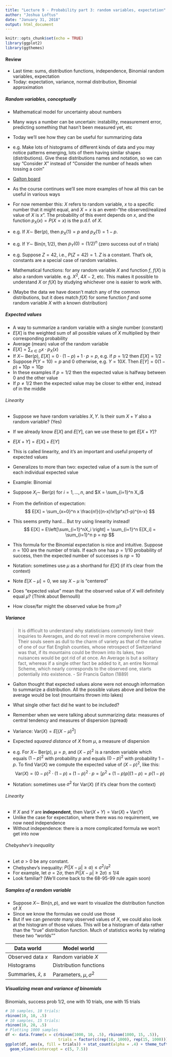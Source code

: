 ```yaml
---
title: "Lecture 9 - Probability part 3: random variables, expectation"
author: "Joshua Loftus"
date: "January 31, 2018"
output: html_document
---
```


```r
knitr::opts_chunk$set(echo = TRUE)
library(ggplot2)
library(ggthemes)
```

#### Review

- Last time: sums, distribution functions, independence, Binomial random variables, expectation
- Today: expectation, variance, normal distribution, Binomial approximation

##### Random variables, conceptually

- Mathematical model for uncertainty about numbers
- Many ways a number can be uncertain: instability, measurement error, predicting something that hasn't been measured yet, etc

- Today we'll see how they can be useful for summarizing data
- e.g. Make lots of histograms of different kinds of data and you may notice patterns emerging, lots of them having similar shapes (distributions). Give these distributions names and notation, so we can say "Consider $X$" instead of "Consider the number of heads when tossing a coin" 
- [Galton board](https://en.wikipedia.org/wiki/Bean_machine)
- As the course continues we'll see more examples of how all this can be useful in various ways

- For now remember this: $X$ refers to random variable, $x$ to a specific number that it might equal, and $X = x$ is an event--"the observed/realized value of $X$ is $x$". The probability of this event depends on $x$, and the function $p_X(x) = P(X = x)$ is the p.d.f. of $X$.
- e.g. If $X \sim$ Ber($p$), then $p_X(1) = p$ and $p_X(1) = 1 - p$.
- e.g. If $Y \sim$ Bin($n, 1/2$), then $p_Y(0) = (1/2)^n$ (zero success out of $n$ trials)
- e.g. Suppose $Z = 42$, i.e., $P(Z = 42) = 1$. $Z$ is a constant. That's ok, constants are a special case of random variables.

- Mathematical functions: for any random variable $X$ and function $f$, $f(X)$ is also a random variable. e.g. $X^2$, $4X-2$, etc. This makes it possible to understand $X$ or $f(X)$ by studying whichever one is easier to work with.
- (Maybe the data we have doesn't match any of the common distributions, but it does match $f(X)$ for some function $f$ and some random variable $X$ with a known distribution)

##### Expected values

- A way to summarize a random variable with a single number (constant)
- $E[X]$ is the weighted sum of all possible values of $X$ multiplied by their corresponding probability
- Average (mean) value of the random variable
- $E[X] = \sum_{x \in D} x \cdot p_X(x)$
- If $X \sim$ Ber($p$), $E[X] = 0\cdot(1-p) + 1\cdot p = p$, e.g. if $p = 1/2$ then $E[X] = 1/2$
- Suppose $P(Y = 10) = p$ and 0 otherwise, e.g. $Y = 10X$. Then $E[Y] = 0(1-p) + 10p = 10p$
- In these examples if $p = 1/2$ then the expected value is halfway between 0 and the other value
- If $p \neq 1/2$ then the expected value may be closer to either end, instead of in the middle

###### Linearity

- Suppose we have random variables $X, Y$. Is their sum $X+Y$ also a random variable? (Yes)
- If we already know $E[X]$ and $E[Y]$, can we use these to get $E[X+Y]$?
- $E[X+Y] = E[X] + E[Y]$
- This is called linearity, and it's an important and useful property of expected values
- Generalizes to more than two: expected value of a sum is the sum of each individual expected value

- Example: Binomial
- Suppose $X_i \sim$ Ber($p$) for $i = 1, \ldots, n$, and $X = \sum_{i=1}^n X_i$
- From the definition of expectation:
$$
E[X] = \sum_{x=0}^n x \frac{n!}{(n-x)!x!}p^x(1-p)^{n-x}
$$
- This seems pretty hard... But try using linearity instead!
$$
E[X] = E\left[\sum_{i=1}^nX_i \right] = \sum_{i=1}^n E[X_i] = \sum_{i=1}^n p = np
$$
- This formula for the Binomial expectation is nice and intuitive. Suppose $n = 100$ are the number of trials. If each one has $p = 1/10$ probability of success, then the expected number of successes is $np = 10$

- Notation: sometimes use $\mu$ as a shorthand for $E[X]$ (if it's clear from the context)
- Note $E[X - \mu] = 0$, we say $X - \mu$ is "centered"
- Does "expected value" mean that the observed value of $X$ will definitely equal $\mu$? (Think about Bernoulli)
- How close/far might the observed value be from $\mu$?

##### Variance

> It is difficult to understand why statisticians commonly limit their inquiries to Averages, and do not revel in more comprehensive views. Their souls seem as dull to the charm of variety as that of the native of one of our flat English counties, whose retrospect of Switzerland was that, if its mountains could be thrown into its lakes, two nuisances would be got rid of at once. An Average is but a solitary fact, whereas if a single other fact be added to it, an entire Normal Scheme, which nearly corresponds to the observed one, starts potentially into existence. - Sir Francis Galton (1889)

- Galton thought that expected values alone were not enough information to summarize a distribution. All the possible values above and below the average would be lost (mountains thrown into lakes)
- What single other fact did he want to be included?
- Remember when we were talking about summarizing data: measures of central tendency and measures of dispersion (spread)
- Variance: $\text{Var}(X) = E[(X - \mu)^2]$
- Expected *squared distance* of $X$ from $\mu$, a measure of dispersion

- e.g. For $X \sim$ Ber($p$), $\mu = p$, and $(X - p)^2$ is a random variable which equals $(1-p)^2$ with probability $p$ and equals $(0-p)^2$ with probability $1-p$. To find $\text{Var}(X)$ we compute the expected value of $(X-p)^2$, like this:
$$
\text{Var}(X) = (0-p)^2 \cdot (1-p) + (1-p)^2 \cdot p = [p^2 + (1-p)p](1-p) = p(1-p)
$$

- Notation: sometimes use $\sigma^2$ for $\text{Var}(X)$ (if it's clear from the context)

###### Linearity

- If $X$ and $Y$ are **independent**, then $\text{Var}(X+Y) = \text{Var}(X) + \text{Var}(Y)$
- Unlike the case for expectation, where there was no requirement, we now need independence
- Without independence: there is a more complicated formula we won't get into now

###### Chebyshev's inequality

- Let $a > 0$ be any constant.
- Chebyshev's inequality: $P(|X - \mu| \geq a) \leq \sigma^2/a^2$
- For example, let $a = 2\sigma$, then $P(|X - \mu| \geq 2\sigma) \leq 1/4$
- Look familiar? (We'll come back to the 68-95-99 rule again soon)

##### Samples of a random variable

- Suppose $X \sim$ Bin($n,p$), and we want to visualize the distribution function of $X$
- Since we know the formulas we could use those
- But if we can *generate* many observed values of $X$, we could also look at the histogram of those values. This will be a histogram of data rather than the "true" distribution function. Much of statistics works by relating these two "worlds""


Data world  | Model world
------------- | -------------
Observed data $x$  | Random variable $X$
Histograms         | Distribution functions
Summaries, $\bar x$, $s$  | Parameters, $\mu, \sigma^2$


##### Visualizing mean and variance of binomials

Binomials, success prob 1/2, one with 10 trials, one with 15 trials
```r
# 10 samples, 10 trials:
rbinom(10, 10, .5)
# 10 samples, 15 trials:
rbinom(10, 20, .5)
# Plotting 1000 samples
df <- data.frame(x = c(rbinom(1000, 10, .5), rbinom(1000, 15, .5)),
                       trials = factor(c(rep(10, 1000), rep(15, 1000))))
ggplot(df, aes(x, fill = trials)) + stat_count(alpha = .4) + theme_tufte() +
  geom_vline(xintercept = c(5, 7.5))
```


